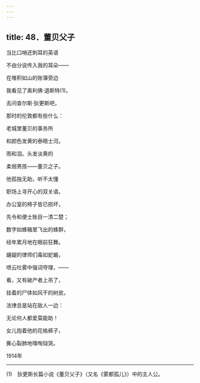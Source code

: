```yaml
---
---
---
```

title: 48．董贝父子
---




当比口哨还刺耳的英语

不由分说传入我的耳朵——

在堆积如山的账簿旁边

我看见了奥利佛·退斯特(1)。

去问查尔斯·狄更斯吧，

那时的伦敦都有些什么：

老城里董贝的事务所

和颜色发黄的泰晤士河。

雨和泪。头发淡黄的

柔弱男孩——董贝之子。

他孤独无助，听不太懂

职场上寻开心的双关语。

办公室的椅子皆已损坏，

先令和便士账目一清二楚；

数字如蜂箱里飞出的蜂群，

经年累月地在眼前狂舞。

龌龊的律师们毒如蛇蝎，

喷云吐雾中强词夺理，——

看，又有破产者上吊了，

挂着的尸体如风干的树皮。

法律总是站在敌人一边：

无论何人都爱莫能助！

女儿抱着他的花格裤子，

撕心裂肺地嚎啕恸哭。

1914年



* * *



(1)　狄更斯长篇小说《董贝父子》（又名《雾都孤儿》）中的主人公。